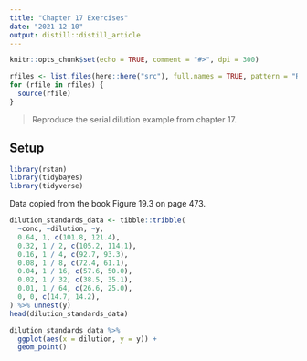 ```yaml
---
title: "Chapter 17 Exercises"
date: "2021-12-10"
output: distill::distill_article
---
```


```r
knitr::opts_chunk$set(echo = TRUE, comment = "#>", dpi = 300)

rfiles <- list.files(here::here("src"), full.names = TRUE, pattern = "R$")
for (rfile in rfiles) {
  source(rfile)
}
```

> Reproduce the serial dilution example from chapter 17.

## Setup

```r
library(rstan)
library(tidybayes)
library(tidyverse)
```

Data copied from the book Figure 19.3 on page 473.

```r
dilution_standards_data <- tibble::tribble(
  ~conc, ~dilution, ~y,
  0.64, 1, c(101.8, 121.4),
  0.32, 1 / 2, c(105.2, 114.1),
  0.16, 1 / 4, c(92.7, 93.3),
  0.08, 1 / 8, c(72.4, 61.1),
  0.04, 1 / 16, c(57.6, 50.0),
  0.02, 1 / 32, c(38.5, 35.1),
  0.01, 1 / 64, c(26.6, 25.0),
  0, 0, c(14.7, 14.2),
) %>% unnest(y)
head(dilution_standards_data)
```

```r
dilution_standards_data %>%
  ggplot(aes(x = dilution, y = y)) +
  geom_point()
```

